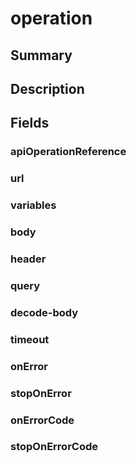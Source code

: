 
# operation

## Summary

<Tooltip components={props.components} />

## Description

<Description components={props.components} />

## Fields

### apiOperationReference

<Field0 components={props.components} />

### url

<Field1 components={props.components} />

### variables

<Field2 components={props.components} />

### body

<Field3 components={props.components} />

### header

<Field4 components={props.components} />

### query

<Field5 components={props.components} />

### decode-body

<Field6 components={props.components} />

### timeout

<Field7 components={props.components} />

### onError

<Field8 components={props.components} />

### stopOnError

<Field9 components={props.components} />

### onErrorCode

<Field10 components={props.components} />

### stopOnErrorCode

<Field11 components={props.components} />

